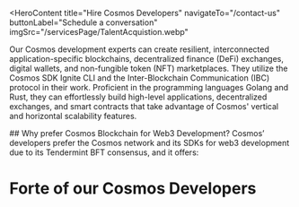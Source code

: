 <HeroContent
  title="Hire Cosmos Developers"
  navigateTo="/contact-us"
  buttonLabel="Schedule a conversation"
  imgSrc="/servicesPage/TalentAcquistion.webp"
>
  Our Cosmos development experts can create resilient, interconnected
  application-specific blockchains, decentralized finance (DeFi) exchanges,
  digital wallets, and non-fungible token (NFT) marketplaces. They utilize the
  Cosmos SDK Ignite CLI and the Inter-Blockchain Communication (IBC) protocol in
  their work. Proficient in the programming languages Golang and Rust, they can
  effortlessly build high-level applications, decentralized exchanges, and smart
  contracts that take advantage of Cosmos' vertical and horizontal scalability
  features.
</HeroContent>

<ClientCompaniesComponent />

<CountUpAnimationContainer />

<div className="w-full flex flex-col items-center justify-center text-center py-6">
  ## Why prefer Cosmos Blockchain for Web3 Development? Cosmos’ developers
  prefer the Cosmos network and its SDKs for web3 development due to its
  Tendermint BFT consensus, and it offers:
</div>

<section className="grid grid-cols-2 gap-10 w-full py-16">
  <section className="w-full col-span-1 cursor-pointer">
    <ServiceCard
      service={{
        id: 1,
        image: "/servicesPage/Modularity.svg",
        title: "Modularity",
        description:
          "The Cosmos SDK aims to establish a modular structure where various interconnected modules can be utilized. This allows developers to create application-specific blockchains without the need to build every component from the ground up.",
        urlPath: "",
      }}
    />
  </section>
  <section className="w-full col-span-1 cursor-pointer">
    <ServiceCard
      service={{
        id: 2,
        image: "/servicesPage/Blockchaininteroperability.svg",
        title: "Blockchain Interoperability",
        description:
          "Blockchain Interoperability Cosmos employs the Inter Blockchain Communication (IBC) protocol, which is analogous to TCP/IP and allows various blockchains to exchange funds or information, thereby linking the crypto algorithms.",
        urlPath: "",
      }}
    />
  </section>
  <section className="w-full col-span-1 cursor-pointer">
    <ServiceCard
      service={{
        id: 3,
        image: "/servicesPage/Cosmoshubszones.svg",
        title: "Cosmos Hubs & Zones",
        description:
          "Cosmos Zones are distinct blockchains with varying characteristics, while Cosmos Hubs are blockchains created specifically to link these Zones together. The Cosmos Hub is a proof-of-stake network fueled by the ATOM digital currency.",
        urlPath: "",
      }}
    />
  </section>
  <section className="w-full col-span-1 cursor-pointer">
    <ServiceCard
      service={{
        id: 4,
        image: "/servicesPage/Verticalhorizontalscaling.svg",
        title: "Vertical & horizontal scaling",
        description:
          "The Cosmos blockchain has the capability to scale vertically upon its initial release, which represents a substantial advancement in blockchain scalability. Additionally, the blockchain will incorporate horizontal scalability methods once the Inter Blockchain Communication (IBC) module is finalized.",
        urlPath: "",
      }}
    />
  </section>
</section>

# Forte of our Cosmos Developers

<section className="grid grid-col-2 gap-10 w-full py-16">
  <section className="w-full col-span-1 cursor-pointer">
    <ServiceCard
      service={{
        id: 1,
        image: "/servicesPage/Cosmosblockchainconsulting.svg",
        title: "Cosmos Blockchain Consulting",
        description:
          "Cosmos Blockchain Consulting, a team of Cosmos experts, provides strategic guidance on efficiently integrating the Cosmos blockchain to maximize return on investment and improve business performance. We evaluate the appropriateness of Cosmos blockchain for specific enterprise use cases and identify the technical elements and resources required to develop a decentralized application (dApp) on the Cosmos platform.",
        urlPath: "",
      }}
    />
  </section>
  <section className="w-full col-span-1 cursor-pointer">
    <ServiceCard
      service={{
        id: 2,
        image: "/servicesPage/CosmosdAppdevelopment.svg",
        title: "Cosmos dApp Development",
        description:
          "Cosmos dApp Development our Cosmos dApp experts develop decentralized applications for the healthcare, payment, and logistics sectors using the Cosmos SDK. Our developers possess extensive knowledge of the Application BlockChain Interface (ABCI), Golang, and Rust, enabling them to create reliable and efficient Cosmos-based dApps.",
        urlPath: "",
      }}
    />
  </section>
  <section className="w-full col-span-1 cursor-pointer">
    <ServiceCard
      service={{
        id: 3,
        image: "/servicesPage/Walletdevelopment.svg",
        title: "Wallet Development",
        description:
          "Our Cosmos developers build personalized mobile and web3 wallets for your business that accommodate ATOM (Cosmos) tokens. Clients can utilize these wallets to hold a variety of cryptocurrencies and digital assets, as well as monitor their account balances and transaction histories.",
        urlPath: "",
      }}
    />
  </section>
  <section className="w-full col-span-1 cursor-pointer">
    <ServiceCard
      service={{
        id: 4,
        image: "/servicesPage/DeFiappsdevelopment.svg",
        title: "DeFi Apps Development",
        description:
          "Cosmos developers create DeFi applications that enable individuals globally to easily trade, invest, and borrow. They also build independent, purpose-built blockchains that shield users from excessive fees and congested networks.",
        urlPath: "",
      }}
    />
  </section>
  <section className="w-full col-span-1 cursor-pointer">
    <ServiceCard
      service={{
        id: 5,
        image: "/servicesPage/NFTmarketplacedevelopment.svg",
        title: "NFT Marketplace Development",
        description:
          "Cosmos developers create interoperable NFT marketplaces that enable permissionless and worldwide NFT transactions. They utilize the IBC protocol, Cosmos SDK, and ABCI to develop these NFT trading platforms.",
        urlPath: "/",
      }}
    />
  </section>
  <section className="w-full col-span-1 cursor-pointer">
    <ServiceCard
      service={{
        id: 6,
        image: "/servicesPage/Smartcontractdevelopment.svg",
        title: "Smart Contract Development",
        description:
          "Our Cosmos developers create interoperable smart contracts for public and private networks linked to the Cosmos network to support a range of decentralized applications (dApps).",
        urlPath: "",
      }}
    />
  </section>
</section>
